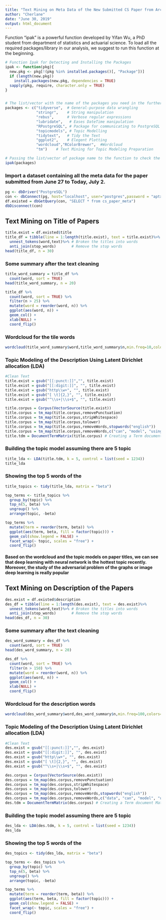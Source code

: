 ---
title: "Text Mining on Meta Data of the New Submitted CS Paper from Archive"
author: "Cherlane"
date: "June 30, 2019"
output: html_document
---

Function "ipak" is a powerful function developed by Yifan Wu, a PhD student from department of statistics and actuarial science. To load all the required packages/library in our analysis, we suggest to run this function at the beginning.
```{r,warning=FALSE,message=FALSE}
# Function Ipak for Detecting and Installing the Packages
ipak <- function(pkg){
  new.pkg <- pkg[!(pkg %in% installed.packages()[, "Package"])]
  if (length(new.pkg)) 
    install.packages(new.pkg, dependencies = TRUE)
  sapply(pkg, require, character.only = TRUE)
}


# The list/vector with the name of the packages you need in the further analysis coding.
packages <- c("tidyverse",  # General-purpose data wrangling
              "stringr",    # String manipulation
              "rebus",      # Verbose regular expressions
              "lubridate",   # Eases DateTime manipulation
              "RPostgreSQL", # Package for communicating to PostgreSQL
              "topicmodels", # Topic Modelling
              "tidytext",   # Tidy the Text
              "ggplot2",    # Elegent Plotting
              "wordcloud","RColorBrewer",  #Wordcloud
              "tm")    # Text Mining for Topic Modeling Preparation

# Passing the list/vector of package name to the function to check the installation of the packages
ipak(packages)
```


### Import a dataset containing all the meta data for the paper submitted from June 27 to Today, July 2.
```{r}
pg <- dbDriver("PostgreSQL")
con <- dbConnect(pg, host="localhost", user="postgres",password = "aptx0330")
df.existed = dbGetQuery(con, "SELECT * from cs_paper_meta")
dbDisconnect(con)
```

## Text Mining on Title of Papers
```{r}
title.exist = df.existed$title
title_df = tibble(line = 1:length(title.exist), text = title.exist)%>%
  unnest_tokens(word,text)%>% # Broken the titles into words
  anti_join(stop_words)       # Remove the stop words
head(title_df, n = 30)
```

### Some summary after the text cleaning
```{r}
title_word_summary = title_df %>%
  count(word, sort = TRUE) 
head(title_word_summary, n = 20)

title_df %>%
  count(word, sort = TRUE) %>%
  filter(n > 25) %>%
  mutate(word = reorder(word, n)) %>%
  ggplot(aes(word, n)) +
  geom_col() +
  xlab(NULL) +
  coord_flip()
```

### Wordcloud for the tile words
```{r}
wordcloud(title_word_summary$word,title_word_summary$n,min.freq=10,colors=brewer.pal(8, "Dark2"))
```

### Topic Modeling of the Description Using Latent Dirichlet allocation (LDA)
```{r}
#Clean Text
title.exist = gsub("[[:punct:]]","", title.exist)
title.exist = gsub("[[:digit:]]", "", title.exist)
title.exist = gsub("http\\w+", "", title.exist)
title.exist = gsub("[ \t]{2,}", "", title.exist)
title.exist = gsub("^\\s+|\\s+$", "", title.exist)

title.corpus = Corpus(VectorSource(title.exist))
title.corpus = tm_map(title.corpus,removePunctuation)
title.corpus = tm_map(title.corpus,stripWhitespace)
title.corpus = tm_map(title.corpus,tolower)
title.corpus = tm_map(title.corpus,removeWords,stopwords("english"))
title.corpus = tm_map(title.corpus,removeWords,c("can", "model", "using","method","approach","proposed","propose","use","show"))
title.tdm = DocumentTermMatrix(title.corpus) # Creating a Term document Matrix
```

### Building the topic model assuming there are 5 topic
```{r}
title_lda <- LDA(title.tdm, k = 5, control = list(seed = 1234))
title_lda
```

### Showing the top 5 words of the 
```{r}
title_topics <- tidy(title_lda, matrix = "beta")

top_terms <- title_topics %>%
  group_by(topic) %>%
  top_n(5, beta) %>%
  ungroup() %>%
  arrange(topic, -beta)

top_terms %>%
  mutate(term = reorder(term, beta)) %>%
  ggplot(aes(term, beta, fill = factor(topic))) +
  geom_col(show.legend = FALSE) +
  facet_wrap(~ topic, scales = "free") +
  coord_flip()

```

#### Based on the wordcloud and the topic models on paper titles, we can see that deep learning with neural network is the hottest topic recently. Moreover, the study of the adversarial problem of the graphs or image deep learning is really popular

## Text Mining on Description of the Papers
```{r}
des.exist = df.existed$description
des_df = tibble(line = 1:length(des.exist), text = des.exist)%>%
  unnest_tokens(word,text)%>% # Broken the titles into words
  anti_join(stop_words)       # Remove the stop words
head(des_df, n = 30)
```

### Some summary after the text cleaning
```{r}
des_word_summary = des_df %>%
  count(word, sort = TRUE) 
head(des_word_summary, n = 20)

des_df %>%
  count(word, sort = TRUE) %>%
  filter(n > 150) %>%
  mutate(word = reorder(word, n)) %>%
  ggplot(aes(word, n)) +
  geom_col() +
  xlab(NULL) +
  coord_flip()
```


### Wordcloud for the description words
```{r}
wordcloud(des_word_summary$word,des_word_summary$n,min.freq=100,colors=brewer.pal(8, "Dark2"))
```


### Topic Modeling of the Description Using Latent Dirichlet allocation (LDA)
```{r}
#Clean Text
des.exist = gsub("[[:punct:]]","", des.exist)
des.exist = gsub("[[:digit:]]", "", des.exist)
des.exist = gsub("http\\w+", "", des.exist)
des.exist = gsub("[ \t]{2,}", "", des.exist)
des.exist = gsub("^\\s+|\\s+$", "", des.exist)

des.corpus = Corpus(VectorSource(des.exist))
des.corpus = tm_map(des.corpus,removePunctuation)
des.corpus = tm_map(des.corpus,stripWhitespace)
des.corpus = tm_map(des.corpus,tolower)
des.corpus = tm_map(des.corpus,removeWords,stopwords("english"))
des.corpus = tm_map(des.corpus,removeWords,c("data", "can", "model", "using","paper","papers","method","approach","proposed","propose","use","show"))
des.tdm = DocumentTermMatrix(des.corpus) # Creating a Term document Matrix
```

### Building the topic model assuming there are 5 topic
```{r}
des_lda <- LDA(des.tdm, k = 5, control = list(seed = 1234))
des_lda
```

### Showing the top 5 words of the 
```{r}
des_topics <- tidy(des_lda, matrix = "beta")

top_terms <- des_topics %>%
  group_by(topic) %>%
  top_n(5, beta) %>%
  ungroup() %>%
  arrange(topic, -beta)

top_terms %>%
  mutate(term = reorder(term, beta)) %>%
  ggplot(aes(term, beta, fill = factor(topic))) +
  geom_col(show.legend = FALSE) +
  facet_wrap(~ topic, scales = "free") +
  coord_flip()

```

 



